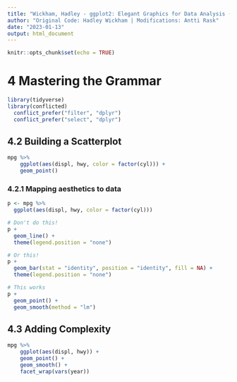 ```yaml
---
title: "Wickham, Hadley - ggplot2: Elegant Graphics for Data Analysis (2nd ed.), Chapter 4 - Mastering the Grammar"
author: "Original Code: Hadley Wickham | Modifications: Antti Rask"
date: "2023-01-13"
output: html_document
---
```


```r
knitr::opts_chunk$set(echo = TRUE)
```

# 4 Mastering the Grammar

```r
library(tidyverse)
library(conflicted)
  conflict_prefer("filter", "dplyr")
  conflict_prefer("select", "dplyr")
```

## 4.2 Building a Scatterplot

```r
mpg %>%
    ggplot(aes(displ, hwy, color = factor(cyl))) +
    geom_point()
```

### 4.2.1 Mapping aesthetics to data

```r
p <- mpg %>%
  ggplot(aes(displ, hwy, color = factor(cyl)))

# Don't do this!
p +
  geom_line() + 
  theme(legend.position = "none")

# Or this!
p +
  geom_bar(stat = "identity", position = "identity", fill = NA) + 
  theme(legend.position = "none")

# This works
p +
  geom_point() + 
  geom_smooth(method = "lm")
```

## 4.3 Adding Complexity

```r
mpg %>%
    ggplot(aes(displ, hwy)) + 
    geom_point() +
    geom_smooth() + 
    facet_wrap(vars(year))
```